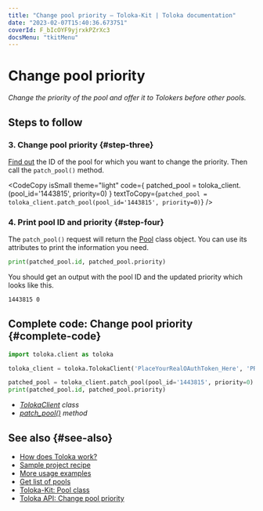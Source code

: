```yaml
---
title: "Change pool priority — Toloka-Kit | Toloka documentation"
date: "2023-02-07T15:40:36.673751"
coverId: F_bIcOYF9yjrxkPZrXc3
docsMenu: "tkitMenu"
---
```



# Change pool priority

_Change the priority of the pool and offer it to Tolokers before other pools._

## Steps to follow

<Import/>

<Instantiate/>

### 3. Change pool priority {#step-three}

[Find out](/docs/toloka-kit/recipes/get-pools) the ID of the pool for which you want to change the priority. Then call the `patch_pool()` method.

<CodeCopy
  isSmall
  theme="light"
  code={
    <HighlightChildren language="python">
      patched_pool = toloka_client.<Term term="patch_pool"><PatchPool/></Term>(pool_id='1443815', priority=0)
    </HighlightChildren>
  }
  textToCopy={`patched_pool = toloka_client.patch_pool(pool_id='1443815', priority=0)`}
/>

### 4. Print pool ID and priority {#step-four}

The `patch_pool()` request will return the [Pool](/docs/toloka-kit/reference/toloka.client.pool.Pool) class object. You can use its attributes to print the information you need.

```python
print(patched_pool.id, patched_pool.priority)
```

You should get an output with the pool ID and the updated priority which looks like this.

```bash
1443815 0
```

## Complete code: Change pool priority {#complete-code}

```python
import toloka.client as toloka

toloka_client = toloka.TolokaClient('PlaceYourRealOAuthToken_Here', 'PRODUCTION')

patched_pool = toloka_client.patch_pool(pool_id='1443815', priority=0)
print(patched_pool.id, patched_pool.priority)
```

<Note mode="tip" title="List of classes and methods used in this recipe">

- _[TolokaClient](/docs/toloka-kit/reference/toloka.client.TolokaClient) class_
- _[patch_pool()](/docs/toloka-kit/reference/toloka.client.TolokaClient.patch_pool) method_

</Note>

## See also {#see-also}

- [How does Toloka work?](/docs/guide/overview)
- [Sample project recipe](/docs/toloka-kit/recipes/learn-basics)
- [More usage examples](/docs/toloka-kit/recipes/use-cases)
- [Get list of pools](/docs/toloka-kit/recipes/get-pools)
- [Toloka-Kit: Pool class](/docs/toloka-kit/reference/toloka.client.pool.Pool)
- [Toloka API: Change pool priority](https://toloka.ai/docs/api/api-reference/#patch-/pools/-id-)
